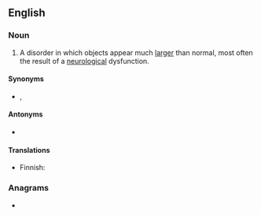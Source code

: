 ==English==

===Noun===
{{en-noun|~}}

# {{lb|en|pathology}} A disorder in which objects appear much [[larger]] than normal, most often the result of a [[neurological]] dysfunction.

====Synonyms====
* {{l|en|Brobdingnagian vision}}, {{l|en|macropsy}}

====Antonyms====
* {{l|en|micropsia}}

====Translations====
{{trans-top|disorder in which objects appear much larger than normal}}
* Finnish: {{t+|fi|makropsia}}
{{trans-mid}}
{{trans-bottom}}

===Anagrams===
* {{anagrams|en|a=aacimoprs|Maricopas}}